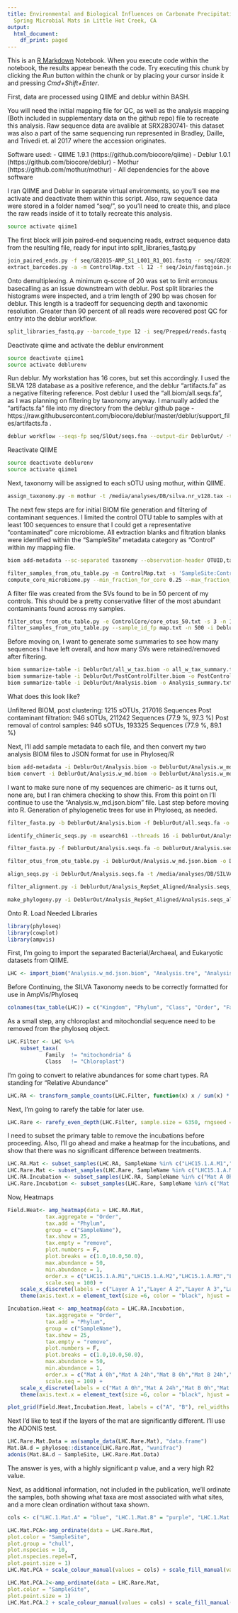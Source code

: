 ```yaml
---
title: Environmental and Biological Influences on Carbonate Precipitation within Hot
  Spring Microbial Mats in Little Hot Creek, CA
output:
  html_document:
    df_print: paged
---
```


This is an [R Markdown](http://rmarkdown.rstudio.com) Notebook. When you execute code within the notebook, the results appear beneath the code. Try executing this chunk by clicking the *Run* button within the chunk or by placing your cursor inside it and pressing *Cmd+Shift+Enter*. 


First, data are processed using QIIME and deblur within BASH. 

You will need the initial mapping file for QC, as well as the analysis mapping (Both included in supplementary data on the github repo) file to recreate this analysis. Raw sequence data are avalible at SRX2830741- this dataset was also a part of the same sequencing run represented in Bradley, Daille, and Trivedi et. al 2017 where the accession originates. 

Software used: 
- QIIME 1.9.1 (https://github.com/biocore/qiime)
- Deblur 1.0.1 (https://github.com/biocore/deblur)
- Mothur (https://github.com/mothur/mothur)
- All dependencies for the above software

I ran QIIME and Deblur in separate virtual environments, so you'll see me activate and deactivate them within this script. Also, raw sequence data were stored in a folder named "seq/", so you'll need to create this, and place the raw reads inside of it to totally recreate this analysis.

```bash
source activate qiime1
```

The first block will join paired-end sequencing reads, extract sequence data from the resulting file, ready for input into split_libraries_fastq.py

```bash
join_paired_ends.py -f seq/GB2015-AMP_S1_L001_R1_001.fastq -r seq/GB2015-AMP_S1_L001_R2_001.fastq -o seq/Join/ -j 100
extract_barcodes.py -a -m ControlMap.txt -l 12 -f seq/Join/fastqjoin.join.fastq -o seq/Prepped/
```

Onto demultiplexing. A minimum q-score of 20 was set to limit erronous basecalling as an issue downstream with deblur. Post split libraries the histograms were inspected, and a trim length of 290 bp was chosen for deblur. This length is a tradeoff for sequencing depth and taxonomic resolution. Greater than 90 percent of all reads were recovered post QC for entry into the deblur workflow.

```bash
split_libraries_fastq.py --barcode_type 12 -i seq/Prepped/reads.fastq -b seq/Prepped/barcodes.fastq -m ControlMap.txt -q 25 -o seq/SlOut/
```


Deactivate qiime and activate the deblur environment

```bash
source deactivate qiime1
source activate deblurenv
```


Run deblur. My workstation has 16 cores, but set this accordingly. I used the SILVA 128 database as a positive reference, and the deblur "artifacts.fa" as a negative filtering reference. Post deblur I used the "all.biom/all.seqs.fa", as I was planning on filtering by taxonomy anyway. I manually added the "artifacts.fa" file into my directory from the deblur github page - https://raw.githubusercontent.com/biocore/deblur/master/deblur/support_files/artifacts.fa . 

```bash
deblur workflow --seqs-fp seq/SlOut/seqs.fna --output-dir DeblurOut/ -t 290 --neg-ref-fp artifacts.fa --pos-ref-fp /media/analyses/DB/SILVA_128_QIIME_release/rep_set/rep_set_all/99/99_otus.fasta -a 16 -O 16
```

Reactivate QIIME
```bash
source deactivate deblurenv
source activate qiime1
```

Next, taxonomy will be assigned to each sOTU using mothur, within QIIME. 

```bash
assign_taxonomy.py -m mothur -t /media/analyses/DB/silva.nr_v128.tax -r /media/analyses/DB/silva.nr_v128.align -o DeblurOut/mothur_taxonomy/ -i DeblurOut/all.seqs.fa
```

The next few steps are for initial BIOM file generation and filtering of contaminant sequences. I limited the control OTU table to samples with at least 100 sequences to ensure that I could get a representative “contaminated” core microbiome. All extraction blanks and filtration blanks were identified within the "SampleSite" metadata category as "Control" within my mapping file.

```bash
biom add-metadata --sc-separated taxonomy --observation-header OTUID,taxonomy --observation-metadata-fp DeblurOut/mothur_taxonomy/all.seqs_tax_assignments.txt -i DeblurOut/all.biom -o DeblurOut/all_w_tax.biom 

filter_samples_from_otu_table.py -m ControlMap.txt -s 'SampleSite:Control' -n 100 -o DeblurOut/Control.biom -i DeblurOut/all_w_tax.biom
compute_core_microbiome.py --min_fraction_for_core 0.25 --max_fraction_for_core 0.75 -i DeblurOut/Control.biom -o ControlCore/
```
A filter file was created from the SVs found to be in 50 percent of my controls. This should be a pretty conservative filter of the most abundant contaminants found across my samples. 
```bash
filter_otus_from_otu_table.py -e ControlCore/core_otus_50.txt -s 3 -n 1 -i DeblurOut/all_w_tax.biom  -o DeblurOut/PostControlFilter.biom
filter_samples_from_otu_table.py --sample_id_fp map.txt -n 500 -i DeblurOut/PostControlFilter.biom -o DeblurOut/Analysis.biom
```

Before moving on, I want to generate some summaries to see how many sequences I have left overall, and how many SVs were retained/removed after filtering.

```bash
biom summarize-table -i DeblurOut/all_w_tax.biom -o all_w_tax_summary.txt
biom summarize-table -i DeblurOut/PostControlFilter.biom -o PostControlFilter_summary.txt
biom summarize-table -i DeblurOut/Analysis.biom -o Analysis_summary.txt
```

What does this look like? 

Unfiltered BIOM, post clustering: 1215 sOTUs, 217016 Sequences
Post contaminant filtration: 946 sOTUs, 211242 Sequences (77.9 %, 97.3 %)
Post removal of control samples: 946 sOTUs, 193325 Sequences (77.9 %, 89.1 %)

Next, I'll add sample metadata to each file, and then convert my two analysis BIOM files to JSON format for use in Phyloseq/R

```bash
biom add-metadata -i DeblurOut/Analysis.biom -o DeblurOut/Analysis.w_md.biom --sample-metadata-fp map.txt
biom convert -i DeblurOut/Analysis.w_md.biom -o DeblurOut/Analysis.w_md.json.biom --table-type="OTU table" --to-json
```

I want to make sure none of my sequences are chimeric- as it turns out, none are, but I ran chimera checking to show this. From this point on I'll continue to use the "Analysis.w_md.json.biom" file. Last step before moving into R. Generation of phylogenetic trees for use in Phyloseq, as needed. 

```bash
filter_fasta.py -b DeblurOut/Analysis.biom -f DeblurOut/all.seqs.fa -o DeblurOut/Analysis.seqs.fa

identify_chimeric_seqs.py -m usearch61 --threads 16 -i DeblurOut/Analysis.seqs.fa -r /media/analyses/DB/gold.fasta -o DeblurOut/usearch61_chimeras/

filter_fasta.py -f DeblurOut/Analysis.seqs.fa -o DeblurOut/Analysis.seqs.nochimeras.fa -s DeblurOut/usearch61_chimeras/non_chimeras.txt

filter_otus_from_otu_table.py -i DeblurOut/Analysis.w_md.json.biom -o DeblurOut/Analysis.w_md.nochimera.json.biom -e DeblurOut/usearch61_chimeras/chimeras.txt

```

```bash
align_seqs.py -i DeblurOut/Analysis.seqs.fa -t /media/analyses/DB/SILVA_128_QIIME_release/rep_set_aligned/97/97_otus_aligned.fasta -o DeblurOut/Analysis_RepSet_Aligned/

filter_alignment.py -i DeblurOut/Analysis_RepSet_Aligned/Analysis.seqs_aligned.fasta -o DeblurOut/Analysis_RepSet_Aligned/ -e 0.001

make_phylogeny.py -i DeblurOut/Analysis_RepSet_Aligned/Analysis.seqs_aligned_pfiltered.fasta -o DeblurOut/Analysis.tre

```


Onto R. 
Load Needed Libraries
```r
library(phyloseq)
library(cowplot)
library(ampvis)
```

First, I'm going to import the separated Bacterial/Archaeal, and Eukaryotic datasets from QIIME. 

```r
LHC <- import_biom("Analysis.w_md.json.biom", "Analysis.tre", "Analysis.seqs.fa", parseFunction=parse_taxonomy_default)
```
Before Continuing, the SILVA Taxonomy needs to be correctly formatted for use in AmpVis/Phyloseq

```r
colnames(tax_table(LHC)) = c("Kingdom", "Phylum", "Class", "Order", "Family", "Genus")
```

As a small step, any chloroplast and mitochondial sequence need to be removed from the phyloseq object.

```r
LHC.Filter <- LHC %>%
    subset_taxa(
            Family  != "mitochondria" &
            Class   != "Chloroplast")
```

I'm going to convert to relative abundances for some chart types. RA standing for "Relative Abundance"
```r
LHC.RA <- transform_sample_counts(LHC.Filter, function(x) x / sum(x) * 100)
```

Next, I'm going to rarefy the table for later use. 
```r
LHC.Rare <- rarefy_even_depth(LHC.Filter, sample.size = 6350, rngseed = 712)
```
I need to subset the primary table to remove the incubations before proceeding. Also, I'll go ahead and make a heatmap for the incubations, and show that there was no significant difference between treatments. 

```r
LHC.RA.Mat <- subset_samples(LHC.RA, SampleName %in% c("LHC15.1.A.M1","LHC15.1.A.M2","LHC15.1.A.M3","LHC15.1.B.M1","LHC15.1.B.M2","LHC15.1.B.M3","LHC15.1.C.M1","LHC15.1.C.M2","LHC15.1.C.M3","LHC15.1.D.M1","LHC15.1.D.M2","LHC15.1.D.M3"))
LHC.Rare.Mat <- subset_samples(LHC.Rare, SampleName %in% c("LHC15.1.A.M1","LHC15.1.A.M2","LHC15.1.A.M3","LHC15.1.B.M1","LHC15.1.B.M2","LHC15.1.B.M3","LHC15.1.C.M1","LHC15.1.C.M2","LHC15.1.C.M3","LHC15.1.D.M1","LHC15.1.D.M2","LHC15.1.D.M3"))
LHC.RA.Incubation <- subset_samples(LHC.RA, SampleName %in% c("Mat A 0h","Mat A 24h","Mat B 0h","Mat B 24h","Mat C 0h","Mat C 24h","Mat D 0h","Mat D 24h"))
LHC.Rare.Incubation <- subset_samples(LHC.Rare, SampleName %in% c("Mat A 0h","Mat A 24h","Mat B 0h","Mat B 24h","Mat C 0h","Mat C 24h","Mat D 0h","Mat D 24h"))
```

Now, Heatmaps
```r
Field.Heat<- amp_heatmap(data = LHC.RA.Mat,
            tax.aggregate = "Order",
            tax.add = "Phylum",
            group = c("SampleName"),
            tax.show = 25,
            tax.empty = "remove",
            plot.numbers = F,
            plot.breaks = c(1.0,10.0,50.0),
            max.abundance = 50,
            min.abundance = 1,
            order.x = c("LHC15.1.A.M1","LHC15.1.A.M2","LHC15.1.A.M3","LHC15.1.B.M1","LHC15.1.B.M2","LHC15.1.B.M3","LHC15.1.C.M1","LHC15.1.C.M2","LHC15.1.C.M3","LHC15.1.D.M1","LHC15.1.D.M2","LHC15.1.D.M3"),
            scale.seq = 100) + 
    scale_x_discrete(labels = c("Layer A 1","Layer A 2","Layer A 3","Layer B 1","Layer B 2","Layer B 3","Layer C 1","Layer C 2","Layer C 3","Layer D1","Layer D 2","Layer D 3")) +
    theme(axis.text.x = element_text(size =6, color = "black", hjust = 0.4, angle = 0)) + theme(axis.text.y = element_text(size =6, color = "black", angle = 0))

Incubation.Heat <- amp_heatmap(data = LHC.RA.Incubation,
            tax.aggregate = "Order",
            tax.add = "Phylum",
            group = c("SampleName"),
            tax.show = 25,
            tax.empty = "remove",
            plot.numbers = F,
            plot.breaks = c(1.0,10.0,50.0),
            max.abundance = 50,
            min.abundance = 1,
            order.x = c("Mat A 0h","Mat A 24h","Mat B 0h","Mat B 24h","Mat C 0h","Mat C 24h","Mat D 0h","Mat D 24h"),
            scale.seq = 100) + 
    scale_x_discrete(labels = c("Mat A 0h","Mat A 24h","Mat B 0h","Mat B 24h","Mat C 0h","Mat C 24h","Mat D 0h","Mat D 24h")) +
    theme(axis.text.x = element_text(size =6, color = "black", hjust = 0.4, angle = 0)) + theme(axis.text.y = element_text(size =6, color = "black", angle = 0))

plot_grid(Field.Heat,Incubation.Heat, labels = c("A", "B"), rel_widths = c(1,1),nrow = 2, align = "v")
```

Next I'd like to test if the layers of the mat are significantly different. I'll use the ADONIS test. 
```r
LHC.Rare.Mat.Data = as(sample_data(LHC.Rare.Mat), "data.frame")
Mat.BA.d = phyloseq::distance(LHC.Rare.Mat, "wunifrac")
adonis(Mat.BA.d ~ SampleSite, LHC.Rare.Mat.Data)
```

The answer is yes, with a highly significant p value, and a very high R2 value. 

Next, as additional information, not included in the publication, we'll ordinate the samples, both showing what taxa are most associated with what sites, and a more clean ordination without taxa shown. 
```r
cols <- c("LHC.1.Mat.A" = "blue", "LHC.1.Mat.B" = "purple", "LHC.1.Mat.C" = "red", "LHC.1.Mat.D" = "black")
```

```r
LHC.Mat.PCA<-amp_ordinate(data = LHC.Rare.Mat,
plot.color = "SampleSite",
plot.group = "chull",
plot.nspecies = 10,
plot.nspecies.repel=T,
plot.point.size = 1)
LHC.Mat.PCA + scale_colour_manual(values = cols) + scale_fill_manual(values = cols) + theme(panel.grid.major = element_blank(), panel.grid.minor = element_blank(), panel.background = element_blank(), axis.line = element_line(colour = "black"))
```





```r
LHC.Mat.PCA.2<-amp_ordinate(data = LHC.Rare.Mat,
plot.color = "SampleSite",
plot.point.size = 1)
LHC.Mat.PCA.2 + scale_colour_manual(values = cols) + scale_fill_manual(values = cols) + theme(panel.grid.major = element_blank(), panel.grid.minor = element_blank(), panel.background = element_blank(), axis.line = element_line(colour = "black"))
```
